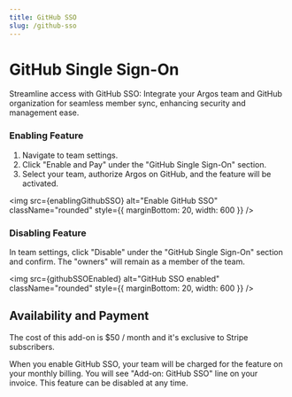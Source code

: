 ```yaml
---
title: GitHub SSO
slug: /github-sso
---
```



# GitHub Single Sign-On

Streamline access with GitHub SSO: Integrate your Argos team and GitHub organization for seamless member sync, enhancing security and management ease.

### Enabling Feature

1. Navigate to team settings.
2. Click "Enable and Pay" under the "GitHub Single Sign-On" section.
3. Select your team, authorize Argos on GitHub, and the feature will be activated.

<img
  src={enablingGithubSSO}
  alt="Enable GitHub SSO"
  className="rounded"
  style={{ marginBottom: 20, width: 600 }}
/>

### Disabling Feature

In team settings, click "Disable" under the "GitHub Single Sign-On" section and confirm. The "owners" will remain as a member of the team.

<img
  src={githubSSOEnabled}
  alt="GitHub SSO enabled"
  className="rounded"
  style={{ marginBottom: 20, width: 600 }}
/>

## Availability and Payment

The cost of this add-on is $50 / month and it's exclusive to Stripe subscribers.

When you enable GitHub SSO, your team will be charged for the feature on your monthly billing. You will see "Add-on: GitHub SSO" line on your invoice. This feature can be disabled at any time.

